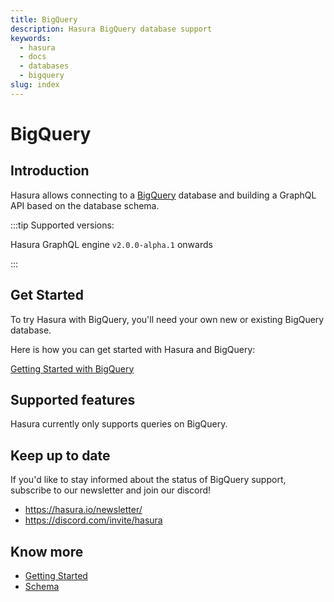 ```yaml
---
title: BigQuery
description: Hasura BigQuery database support
keywords:
  - hasura
  - docs
  - databases
  - bigquery
slug: index
---
```


# BigQuery

## Introduction

Hasura allows connecting to a [BigQuery](https://cloud.google.com/bigquery) database and building a GraphQL API based on
the database schema.

:::tip Supported versions:

Hasura GraphQL engine `v2.0.0-alpha.1` onwards

:::

## Get Started

To try Hasura with BigQuery, you'll need your own new or existing BigQuery database.

Here is how you can get started with Hasura and BigQuery:

[Getting Started with BigQuery](/databases/bigquery/getting-started.mdx)

<!--

 TODO: DB COMPATIBILITY

  1. :ref:`Hasura Cloud <database_bigquery_cloud>`: You'll need to be able to access your BigQuery database from Hasura Cloud.
  2. :ref:`Docker <database_bigquery_docker>`: Run Hasura with Docker and then connect your BigQuery database to Hasura.

 -->

## Supported features

Hasura currently only supports queries on BigQuery.

## Keep up to date

If you'd like to stay informed about the status of BigQuery support, subscribe to our newsletter and join our discord!

- <https://hasura.io/newsletter/>
- <https://discord.com/invite/hasura>

## Know more

- [Getting Started](/databases/bigquery/getting-started.mdx)
- [Schema](/schema/bigquery/index.mdx)

<!--
TODO: DB-COMPATIBILITY

  .. toctree::
    :maxdepth: 1
    :titlesonly:

    Schema <schema/index>
    Queries <queries/index>
    Mutations <mutations/index>
    Subscriptions <subscriptions/index>
    Supported BigQuery types <bigquery-types> -->
